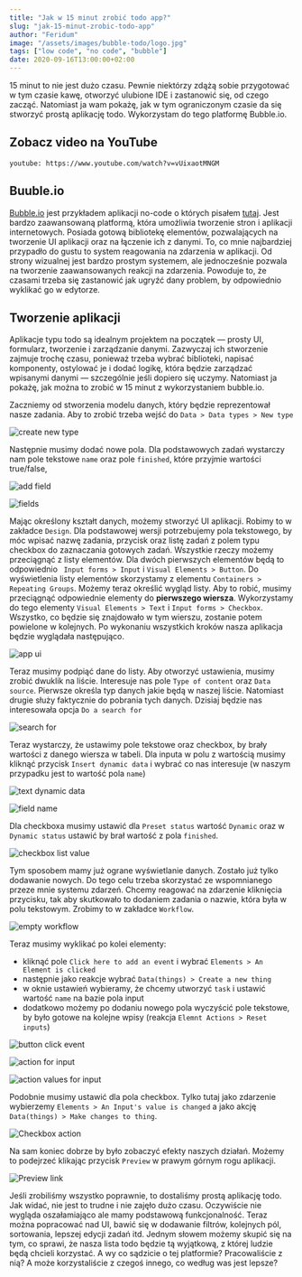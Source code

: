 ```yaml
---
title: "Jak w 15 minut zrobić todo app?"
slug: "jak-15-minut-zrobic-todo-app"
author: "Feridum"
image: "/assets/images/bubble-todo/logo.jpg"
tags: ["low code", "no code", "bubble"]
date: 2020-09-16T13:00:00+02:00
---
```


15 minut to nie jest dużo czasu. Pewnie niektórzy zdążą sobie przygotować w tym czasie kawę, otworzyć ulubione IDE i zastanowić się, od czego zacząć. Natomiast ja wam pokażę, jak w tym ograniczonym czasie da się stworzyć prostą aplikację todo. Wykorzystam do tego platformę Bubble.io.



## Zobacz video na YouTube

`youtube: https://www.youtube.com/watch?v=vUixaotMNGM`

## Buuble.io

[Bubble.io](http://bubble.io) jest przykładem aplikacji no-code o których pisałem [tutaj](https://fsgeek.pl/post/czym-jest-low-code-no-code). Jest bardzo zaawansowaną platformą, która umożliwia tworzenie stron i aplikacji internetowych. Posiada gotową bibliotekę elementów, pozwalających na tworzenie UI aplikacji oraz na łączenie ich z danymi. To, co mnie najbardziej przypadło do gustu to system reagowania na zdarzenia w aplikacji. Od strony wizualnej jest bardzo prostym systemem, ale jednocześnie pozwala na tworzenie zaawansowanych reakcji na zdarzenia. Powoduje to, że czasami trzeba się zastanowić jak ugryźć dany problem, by odpowiednio wyklikać go w edytorze.

## Tworzenie aplikacji

Aplikacje typu todo są idealnym projektem na początek — prosty UI, formularz, tworzenie i zarządzanie danymi. Zazwyczaj ich stworzenie zajmuje trochę czasu, ponieważ trzeba wybrać biblioteki, napisać komponenty, ostylować je i dodać logikę, która będzie zarządzać wpisanymi danymi — szczególnie jeśli dopiero się uczymy. Natomiast ja pokażę, jak można to zrobić w 15 minut z wykorzystaniem bubble.io. 

Zaczniemy od stworzenia modelu danych, który będzie reprezentował nasze zadania. Aby to zrobić trzeba wejść do `Data > Data types > New type` 

![create new type](/assets/images/bubble-todo/create_type.png)

Następnie musimy dodać nowe pola. Dla podstawowych zadań wystarczy nam pole tekstowe `name` oraz pole `finished`, które przyjmie wartości true/false,

![add field](/assets/images/bubble-todo/add_field.png)

![fields](/assets/images/bubble-todo/fields.png)

Mając określony kształt danych, możemy stworzyć UI aplikacji. Robimy to w zakładce `Design`. Dla podstawowej wersji potrzebujemy pola tekstowego, by móc wpisać nazwę zadania, przycisk oraz listę zadań z polem typu checkbox do zaznaczania gotowych zadań. Wszystkie rzeczy możemy przeciągnąć z listy elementów. Dla dwóch pierwszych elementów będą to odpowiednio ` Input forms > Input` i `Visual Elements > Button`. Do wyświetlenia listy elementów skorzystamy z elementu `Containers > Repeating Groups`. Możemy teraz określić wygląd listy. Aby to robić, musimy przeciągnąć odpowiednie elementy do **pierwszego wiersza**. Wykorzystamy do tego elementy `Visual Elements > Text` i `Input forms > Checkbox`. Wszystko, co będzie się znajdowało w tym wierszu, zostanie potem powielone w kolejnych. Po wykonaniu wszystkich kroków nasza aplikacja będzie wyglądała następująco.

![app ui](/assets/images/bubble-todo/ui.png)

Teraz musimy podpiąć dane do listy. Aby otworzyć ustawienia, musimy zrobić dwuklik na liście. Interesuje nas pole `Type of content` oraz `Data source`. Pierwsze określa typ danych jakie będą w naszej liście. Natomiast drugie służy faktycznie do pobrania tych danych. Dzisiaj będzie nas interesowała opcja `Do a search for`

![search for](/assets/images/bubble-todo/search-for.png)

Teraz wystarczy, że ustawimy pole tekstowe oraz checkbox, by brały wartości z danego wiersza w tabeli. Dla inputa w polu z wartością musimy kliknąć przycisk `Insert dynamic data` i wybrać co nas interesuje (w naszym przypadku jest to wartość pola `name`) 

![text dynamic data](/assets/images/bubble-todo/dynamic_data.jpg)

![field name](/assets/images/bubble-todo/field_name.png)

Dla checkboxa musimy ustawić dla `Preset status` wartość `Dynamic` oraz w `Dynamic status` ustawić by brał wartość z pola `finished`.

![checkbox list value](/assets/images/bubble-todo/checkbox.png)

Tym sposobem mamy już ograne wyświetlanie danych. Zostało już tylko dodawanie nowych. Do tego celu trzeba skorzystać ze wspomnianego przeze mnie systemu zdarzeń. Chcemy reagować na zdarzenie kliknięcia przycisku, tak aby skutkowało to dodaniem zadania o nazwie, która była w polu tekstowym. Zrobimy to w zakładce `Workflow`.

![empty workflow](/assets/images/bubble-todo/workflow.png)

Teraz musimy wyklikać po kolei elementy: 

- kliknąć pole `Click here to add an event` i wybrać `Elements > An Element is clicked`
- następnie jako reakcje wybrać `Data(things) > Create a new thing`
- w oknie ustawień wybieramy, że chcemy utworzyć `task` i ustawić wartość `name` na bazie pola input
- dodatkowo możemy po dodaniu nowego pola wyczyścić pole tekstowe, by było gotowe na kolejne wpisy (reakcja `Elemnt Actions > Reset inputs`)

![button click event](/assets/images/bubble-todo/event.png)

![action for input](/assets/images/bubble-todo/action.png)

![action values for input](/assets/images/bubble-todo/action_value.png)

Podobnie musimy ustawić dla pola checkbox. Tylko tutaj jako zdarzenie wybierzemy `Elements > An Input's value is changed` a jako akcję `Data(things) > Make changes to thing`.

![Checkbox action](/assets/images/bubble-todo/checkbox_action.png)

Na sam koniec dobrze by było zobaczyć efekty naszych działań. Możemy to podejrzeć klikając przycisk `Preview` w prawym górnym rogu aplikacji.

![Preview link](/assets/images/bubble-todo/preview.png)

Jeśli zrobiliśmy wszystko poprawnie, to dostaliśmy prostą aplikację todo. Jak widać, nie jest to trudne i nie zajęło dużo czasu. Oczywiście nie wygląda oszałamiająco ale mamy podstawową funkcjonalność. Teraz można popracować nad UI, bawić się w dodawanie filtrów, kolejnych pól, sortowania, lepszej edycji zadań itd. Jednym słowem możemy skupić się na tym, co sprawi, że nasza lista todo będzie tą wyjątkową, z której ludzie będą chcieli korzystać. A wy co sądzicie o tej platformie? Pracowaliście z nią? A może korzystaliście z czegoś innego, co według was jest lepsze?